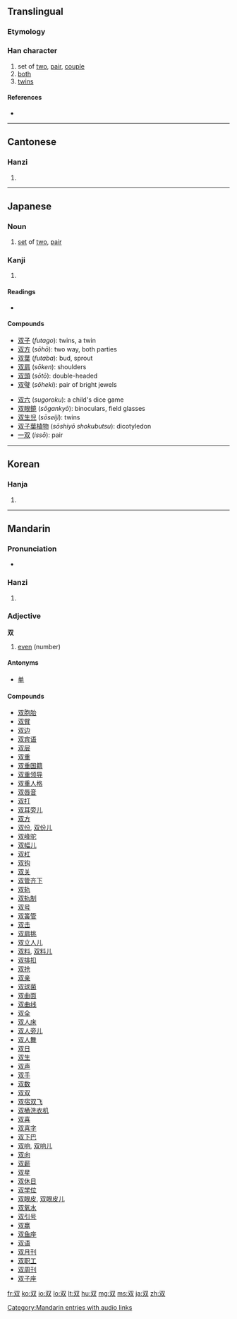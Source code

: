 {{also|雙}}
==Translingual==

===Etymology===
{{Han simp|雙}}

===Han character===
{{Han char|rn=29|rad=又|as=02|sn=4|four=|canj=水水 (EE), X水水 (XEE)}}

# set of [[two]], [[pair]], [[couple]]
# [[both]]
# [[twins]]

====References====
* {{Han ref|kx=0165.170|dkj=03125|dj=0375.020|hdz=10393.090|uh=53CC|ud=21452}}

----

==Cantonese==

===Hanzi===
{{yue-hanzi|jyut=|y=seung1|tra=雙}}

# {{defn|Cantonese|sort=又02}}

----

==Japanese==

===Noun===
{{ja-noun|k|hira=ふた|rom=futa}}

# [[set]] of [[two]], [[pair]]

===Kanji===
{{ja-kanji|grade=c|rs=又02}}

# {{defn|Japanese|sort=又02}}

====Readings====
* {{ja-readings|on=[[そう]] (''sō'')|kun=[[ふた]] (''futa''), [[ふたつ]] (''futatsu''), [[たぐい]] (''tagui''), [[ならぶ]] (''narabu'')|nanori=[[なみ]] (''nami''), [[ふ]] (''fu''), [[もろ]] (''moro'')}}

====Compounds====
{{top2}}
* [[双子]] (''futago''): twins, a twin
* [[双方]] (''sōhō''): two way, both parties
* [[双葉]] (''futaba''): bud, sprout
* [[双肩]] (''sōken''): shoulders
* [[双頭]] (''sōtō''): double-headed
* [[双璧]] (''sōheki''): pair of bright jewels
{{mid2}}
* [[双六]] (''sugoroku''): a child's dice game
* [[双眼鏡]] (''sōgankyō''): binoculars, field glasses
* [[双生児]] (''sōseiji''): twins
* [[双子葉植物]] (''sōshiyō shokubutsu''): dicotyledon
* [[一双]] (''issō''): pair
{{bottom}}

----

==Korean==

===Hanja===
{{ko-hanja|hangeul=쌍|rv=ssang|mr=ssang}}

# {{defn|Korean|sort=又02}}

----

==Mandarin==

===Pronunciation===
* {{audio|zh-shuāng.ogg|audio}}

===Hanzi===
{{cmn-hanzi|tra=雙|pin=[[shuāng]] ([[shuang1]])|wg=shuang<sup>1</sup>}}

# {{defn|Mandarin|sort=又02}}

===Adjective===
'''双'''

# [[even]] (number)

====Antonyms====
* [[单]]

====Compounds====
* [[双胞胎]]
* [[双臂]]
* [[双边]]
* [[双宾语]]
* [[双层]]
* [[双重]]
* [[双重国籍]]
* [[双重领导]]
* [[双重人格]]
* [[双唇音]]
* [[双打]]
* [[双耳旁儿]]
* [[双方]]
* [[双份]], [[双份儿]]
* [[双峰驼]]
* [[双幅儿]]
* [[双杠]]
* [[双钩]]
* [[双关]]
* [[双管齐下]]
* [[双轨]]
* [[双轨制]]
* [[双号]]
* [[双簧管]]
* [[双击]]
* [[双肩挑]]
* [[双立人儿]]
* [[双料]], [[双料儿]]
* [[双排扣]]
* [[双抢]]
* [[双亲]]
* [[双球菌]]
* [[双曲面]]
* [[双曲线]]
* [[双全]]
* [[双人床]]
* [[双人旁儿]]
* [[双人舞]]
* [[双日]]
* [[双生]]
* [[双声]]
* [[双手]]
* [[双数]]
* [[双双]]
* [[双宿双飞]]
* [[双桶洗衣机]]
* [[双喜]]
* [[双喜字]]
* [[双下巴]]
* [[双响]], [[双响儿]]
* [[双向]]
* [[双薪]]
* [[双星]]
* [[双休日]]
* [[双学位]]
* [[双眼皮]], [[双眼皮儿]]
* [[双氧水]]
* [[双引号]]
* [[双赢]]
* [[双鱼座]]
* [[双语]]
* [[双月刊]]
* [[双职工]]
* [[双周刊]]
* [[双子座]]

[[Category:Mandarin entries with audio links]]

[[fr:双]]
[[ko:双]]
[[io:双]]
[[lo:双]]
[[lt:双]]
[[hu:双]]
[[mg:双]]
[[ms:双]]
[[ja:双]]
[[zh:双]]